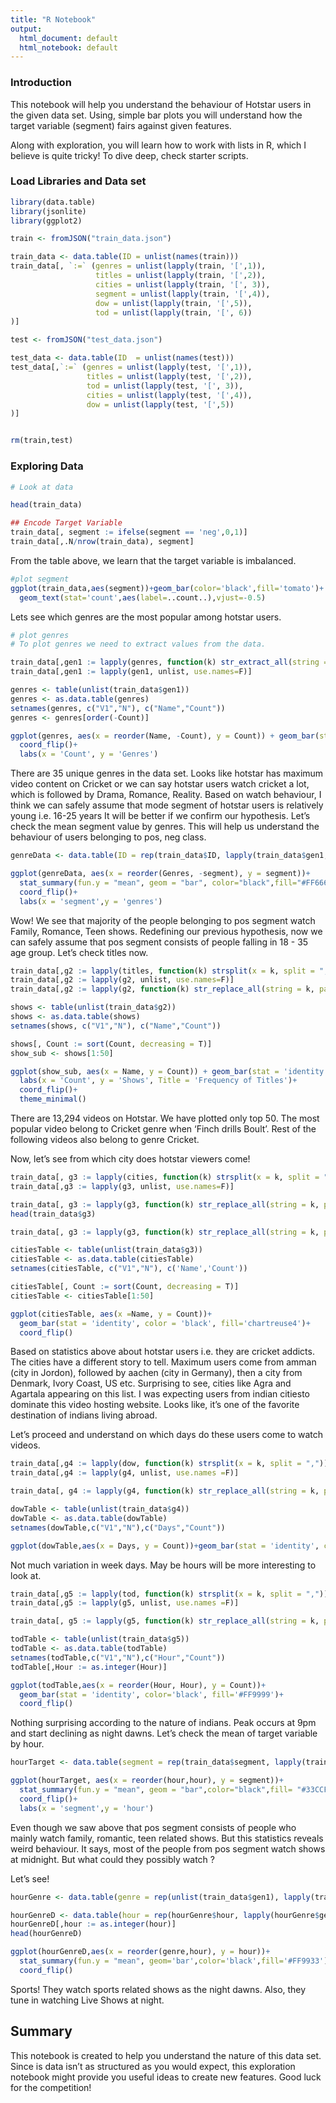 ```yaml
---
title: "R Notebook"
output:
  html_document: default
  html_notebook: default
---
```


### Introduction

This notebook will help you understand the behaviour of Hotstar users in the given data set. Using, simple bar plots you will understand how the target variable (segment) fairs against given features.

Along with exploration, you will learn how to work with lists in R, which I believe is quite tricky!
To dive deep, check starter scripts. 

### Load Libraries and Data set
```r
library(data.table)
library(jsonlite)
library(ggplot2)

train <- fromJSON("train_data.json")

train_data <- data.table(ID = unlist(names(train)))
train_data[, `:=` (genres = unlist(lapply(train, '[',1)),
                   titles = unlist(lapply(train, '[',2)),
                   cities = unlist(lapply(train, '[', 3)),
                   segment = unlist(lapply(train, '[',4)),
                   dow = unlist(lapply(train, '[',5)),
                   tod = unlist(lapply(train, '[', 6))
)]

test <- fromJSON("test_data.json")

test_data <- data.table(ID  = unlist(names(test)))
test_data[,`:=` (genres = unlist(lapply(test, '[',1)),
                 titles = unlist(lapply(test, '[',2)),
                 tod = unlist(lapply(test, '[', 3)),
                 cities = unlist(lapply(test, '[',4)),
                 dow = unlist(lapply(test, '[',5))
)]


rm(train,test)
```


### Exploring Data
```r
# Look at data

head(train_data)

```

```r
## Encode Target Variable
train_data[, segment := ifelse(segment == 'neg',0,1)]
train_data[,.N/nrow(train_data), segment]
```

From the table above, we learn that the target variable is imbalanced. 

```r

#plot segment
ggplot(train_data,aes(segment))+geom_bar(color='black',fill='tomato')+
  geom_text(stat='count',aes(label=..count..),vjust=-0.5)

```

Lets see which genres are the most popular among hotstar users.

```r

# plot genres
# To plot genres we need to extract values from the data.

train_data[,gen1 := lapply(genres, function(k) str_extract_all(string = k, pattern = "[[:alpha:]]+"))]
train_data[,gen1 := lapply(gen1, unlist, use.names=F)]

genres <- table(unlist(train_data$gen1))
genres <- as.data.table(genres)
setnames(genres, c("V1","N"), c("Name","Count"))
genres <- genres[order(-Count)]

ggplot(genres, aes(x = reorder(Name, -Count), y = Count)) + geom_bar(stat = 'identity',fill='cornflowerblue',color='black')+
  coord_flip()+
  labs(x = 'Count', y = 'Genres')

```

There are 35 unique genres in the data set. Looks like hotstar has maximum video content on Cricket or we can say hotstar users watch cricket a lot, which is followed by Drama, Romance, Reality. Based on watch behaviour, I think we can safely assume that mode segment of hotstar users is relatively young i.e. 16-25 years
It will be better if we confirm our hypothesis. Let's check the mean segment value by genres. This will help us understand the behaviour of users belonging to pos, neg class.


```r
genreData <- data.table(ID = rep(train_data$ID, lapply(train_data$gen1, length)), segment = rep(train_data$segment, lapply(train_data$gen1, length)), Genres = unlist(train_data$gen1))

ggplot(genreData, aes(x = reorder(Genres, -segment), y = segment))+
  stat_summary(fun.y = "mean", geom = "bar", color="black",fill="#FF6666")+
  coord_flip()+
  labs(x = 'segment',y = 'genres')


```

Wow! We see that majority of the people belonging to pos segment watch Family, Romance, Teen shows. Redefining our previous hypothesis, now we can safely assume that pos segment consists of people falling in 18 - 35 age group. 
Let's check titles now.

```r
train_data[,g2 := lapply(titles, function(k) strsplit(x = k, split = ","))]
train_data[,g2 := lapply(g2, unlist, use.names=F)]
train_data[,g2 := lapply(g2, function(k) str_replace_all(string = k, pattern = "(\\:\\d+)$",replacement = ""))]

shows <- table(unlist(train_data$g2))
shows <- as.data.table(shows)
setnames(shows, c("V1","N"), c("Name","Count"))

shows[, Count := sort(Count, decreasing = T)]
show_sub <- shows[1:50]

ggplot(show_sub, aes(x = Name, y = Count)) + geom_bar(stat = 'identity',fill='tomato',color='black')+
  labs(x = 'Count', y = 'Shows', Title = 'Frequency of Titles')+
  coord_flip()+
  theme_minimal()


```

There are 13,294 videos on Hotstar. We have plotted only top 50.
The most popular video belong to Cricket genre when 'Finch drills Boult'. Rest of the following videos also belong to genre Cricket. 

Now, let's see from which city does hotstar viewers come!

```r
train_data[, g3 := lapply(cities, function(k) strsplit(x = k, split = ","))]
train_data[,g3 := lapply(g3, unlist, use.names=F)]

train_data[, g3 := lapply(g3, function(k) str_replace_all(string = k, pattern = "(\\:\\d+)$",replacement = ""))]
head(train_data$g3)

train_data[, g3 := lapply(g3, function(k) str_replace_all(string = k, pattern = "navi numbai", replacement = "mumbai"))]

citiesTable <- table(unlist(train_data$g3))
citiesTable <- as.data.table(citiesTable)
setnames(citiesTable, c("V1","N"), c('Name','Count'))

citiesTable[, Count := sort(Count, decreasing = T)]
citiesTable <- citiesTable[1:50]

ggplot(citiesTable, aes(x =Name, y = Count))+
  geom_bar(stat = 'identity', color = 'black', fill='chartreuse4')+
  coord_flip()


```


Based on statistics above about hotstar users i.e. they are cricket addicts. The cities have a different story to tell. Maximum users come from amman (city in Jordon), followed by aachen (city in Germany), then a city from Denmark, Ivory Coast, US etc. 
Surprising to see, cities like Agra and Agartala appearing on this list. 
I was expecting users from indian citiesto dominate this video hosting website. Looks like, it's one of the favorite destination of indians living abroad.  

Let's proceed and understand on which days do these users come to watch videos.

```r
train_data[,g4 := lapply(dow, function(k) strsplit(x = k, split = ","))]
train_data[,g4 := lapply(g4, unlist, use.names =F)]

train_data[, g4 := lapply(g4, function(k) str_replace_all(string = k, pattern = "(\\:\\d+)$",replacement = ""))]

dowTable <- table(unlist(train_data$g4))
dowTable <- as.data.table(dowTable)
setnames(dowTable,c("V1","N"),c("Days","Count"))

ggplot(dowTable,aes(x = Days, y = Count))+geom_bar(stat = 'identity', color='black', fill='#FF6666')

```

Not much variation in week days. May be hours will be more interesting to look at. 

```r
train_data[,g5 := lapply(tod, function(k) strsplit(x = k, split = ","))]
train_data[,g5 := lapply(g5, unlist, use.names =F)]

train_data[, g5 := lapply(g5, function(k) str_replace_all(string = k, pattern = "(\\:\\d+)$",replacement = ""))]

todTable <- table(unlist(train_data$g5))
todTable <- as.data.table(todTable)
setnames(todTable,c("V1","N"),c("Hour","Count"))
todTable[,Hour := as.integer(Hour)]

ggplot(todTable,aes(x = reorder(Hour, Hour), y = Count))+
  geom_bar(stat = 'identity', color='black', fill='#FF9999')+
  coord_flip()

```

Nothing surprising according to the nature of indians. Peak occurs at 9pm and start declining as night dawns. Let's check the mean of target variable by hour.

```r
hourTarget <- data.table(segment = rep(train_data$segment, lapply(train_data$g5, length)), hour = as.integer(unlist(train_data$g5)))

ggplot(hourTarget, aes(x = reorder(hour,hour), y = segment))+
  stat_summary(fun.y = "mean", geom = "bar",color="black",fill= "#33CCFF")+
  coord_flip()+
  labs(x = 'segment',y = 'hour')

```

Even though we saw above that pos segment consists of people who mainly watch family, romantic, teen related shows. But this statistics reveals weird behaviour. It says, most of the people from pos segment watch shows at midnight.
But what could they possibly watch ? 

Let's see!

```r
hourGenre <- data.table(genre = rep(unlist(train_data$gen1), lapply(train_data$g5, length)), hour = unlist(train_data$g5))

hourGenreD <- data.table(hour = rep(hourGenre$hour, lapply(hourGenre$genre, length)),genre = unlist(hourGenre$genre))
hourGenreD[,hour := as.integer(hour)]
head(hourGenreD)

ggplot(hourGenreD,aes(x = reorder(genre,hour), y = hour))+
  stat_summary(fun.y = "mean", geom='bar',color='black',fill='#FF9933')+
  coord_flip()

```

Sports! They watch sports related shows as the night dawns. Also, they tune in watching Live Shows at night. 

## Summary
This notebook is created to help you understand the nature of this data set. Since is data isn't as structured as you would expect, this exploration notebook might provide you useful ideas to create new features. Good luck for the competition!  









